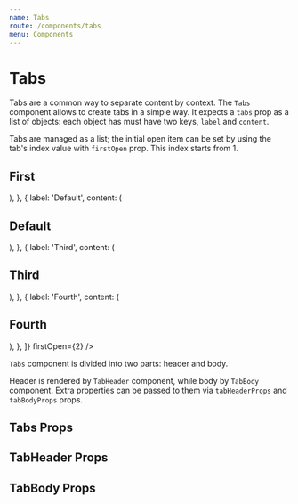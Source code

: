 ```yaml
---
name: Tabs
route: /components/tabs
menu: Components
---
```





# Tabs

Tabs are a common way to separate content by context.
The `Tabs` component allows to create tabs in a simple way.
It expects a `tabs` prop as a list of objects: each object has must have two keys, `label` and `content`.

Tabs are managed as a list; the initial open item can be set by using the tab's index value with `firstOpen` prop.
This index starts from 1.

<Playground>
    <Tabs
        tabs={[
            {
                label: 'First',
                content: (
                    <Block>
                        <h2>First</h2>
                        <Lorem />
                    </Block>
                ),
            },
            {
                label: 'Default',
                content: (
                    <Block>
                        <h2>Default</h2>
                        <Lorem />
                    </Block>
                ),
            },
            {
                label: 'Third',
                content: (
                    <Block>
                        <h2>Third</h2>
                        <Lorem />
                    </Block>
                ),
            },
            {
                label: 'Fourth',
                content: (
                    <Block>
                        <h2>Fourth</h2>
                        <Lorem />
                    </Block>
                ),
            },
        ]}
        firstOpen={2}
    />
</Playground>

`Tabs` component is divided into two parts: header and body.

Header is rendered by `TabHeader` component, while body by `TabBody` component.
Extra properties can be passed to them via `tabHeaderProps` and `tabBodyProps` props.

## Tabs Props

<Props of={Tabs} />

## TabHeader Props

<Props of={TabHeader} />

## TabBody Props

<Props of={TabBody} />
